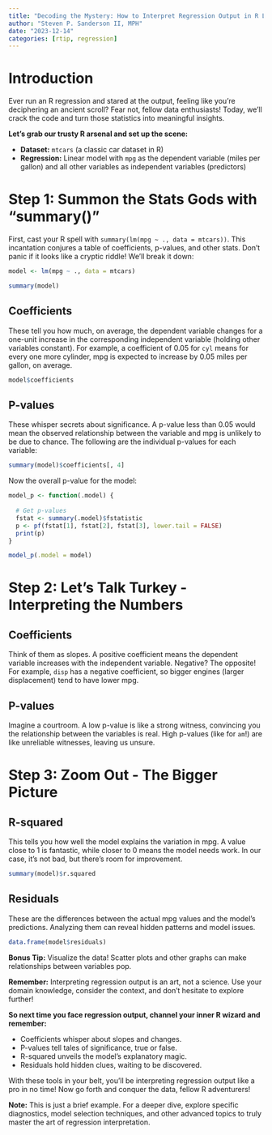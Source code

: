 ```yaml
---
title: "Decoding the Mystery: How to Interpret Regression Output in R Like a Champ"
author: "Steven P. Sanderson II, MPH"
date: "2023-12-14"
categories: [rtip, regression]
---
```


# Introduction

Ever run an R regression and stared at the output, feeling like you're deciphering an ancient scroll? Fear not, fellow data enthusiasts! Today, we'll crack the code and turn those statistics into meaningful insights.

**Let's grab our trusty R arsenal and set up the scene:**

-   **Dataset:** `mtcars` (a classic car dataset in R)
-   **Regression:** Linear model with `mpg` as the dependent variable (miles per gallon) and all other variables as independent variables (predictors)

# Step 1: Summon the Stats Gods with "summary()"

First, cast your R spell with `summary(lm(mpg ~ ., data = mtcars))`. This incantation conjures a table of coefficients, p-values, and other stats. Don't panic if it looks like a cryptic riddle! We'll break it down:

```r
model <- lm(mpg ~ ., data = mtcars)

summary(model)
```

## Coefficients

These tell you how much, on average, the dependent variable changes for a one-unit increase in the corresponding independent variable (holding other variables constant). For example, a coefficient of 0.05 for `cyl` means for every one more cylinder, mpg is expected to increase by 0.05 miles per gallon, on average.

```r
model$coefficients
```

## P-values

These whisper secrets about significance. A p-value less than 0.05 would mean the observed relationship between the variable and mpg is unlikely to be due to chance. The following are the individual p-values for each variable:

```r
summary(model)$coefficients[, 4]
```

Now the overall p-value for the model:

```r
model_p <- function(.model) {
  
  # Get p-values
  fstat <- summary(.model)$fstatistic
  p <- pf(fstat[1], fstat[2], fstat[3], lower.tail = FALSE)
  print(p)
}

model_p(.model = model)
```

# Step 2: Let's Talk Turkey - Interpreting the Numbers

## Coefficients

Think of them as slopes. A positive coefficient means the dependent variable increases with the independent variable. Negative? The opposite! For example, `disp` has a negative coefficient, so bigger engines (larger displacement) tend to have lower mpg.

## P-values

Imagine a courtroom. A low p-value is like a strong witness, convincing you the relationship between the variables is real. High p-values (like for `am`!) are like unreliable witnesses, leaving us unsure.

# Step 3: Zoom Out - The Bigger Picture

## R-squared

This tells you how well the model explains the variation in mpg. A value close to 1 is fantastic, while closer to 0 means the model needs work. In our case, it's not bad, but there's room for improvement.

```r
summary(model)$r.squared
```

## Residuals

These are the differences between the actual mpg values and the model's predictions. Analyzing them can reveal hidden patterns and model issues.

```r
data.frame(model$residuals)
```

**Bonus Tip:** Visualize the data! Scatter plots and other graphs can make relationships between variables pop.

**Remember:** Interpreting regression output is an art, not a science. Use your domain knowledge, consider the context, and don't hesitate to explore further!

**So next time you face regression output, channel your inner R wizard and remember:**

-   Coefficients whisper about slopes and changes.
-   P-values tell tales of significance, true or false.
-   R-squared unveils the model's explanatory magic.
-   Residuals hold hidden clues, waiting to be discovered.

With these tools in your belt, you'll be interpreting regression output like a pro in no time! Now go forth and conquer the data, fellow R adventurers!

**Note:** This is just a brief example. For a deeper dive, explore specific diagnostics, model selection techniques, and other advanced topics to truly master the art of regression interpretation.
